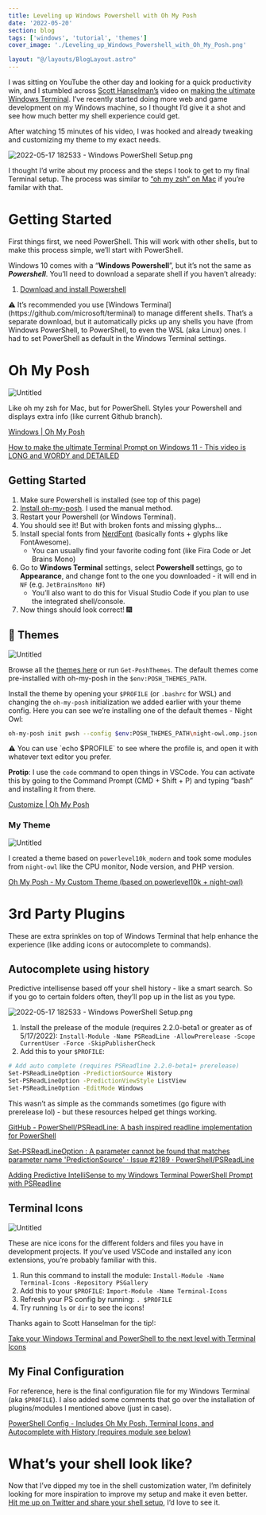 ```yaml
---
title: Leveling up Windows Powershell with Oh My Posh
date: '2022-05-20'
section: blog
tags: ['windows', 'tutorial', 'themes']
cover_image: './Leveling_up_Windows_Powershell_with_Oh_My_Posh.png'

layout: "@/layouts/BlogLayout.astro"
---
```


I was sitting on YouTube the other day and looking for a quick productivity win, and I stumbled across [Scott Hanselman’s](https://twitter.com/shanselman) video on [making the ultimate Windows Terminal](https://www.youtube.com/watch?v=VT2L1SXFq9U&t=2102s). I’ve recently started doing more web and game development on my Windows machine, so I thought I’d give it a shot and see how much better my shell experience could get.

After watching 15 minutes of his video, I was hooked and already tweaking and customizing my theme to my exact needs.

![2022-05-17 182533 - Windows PowerShell Setup.png](./2022-05-17_182533_-_Windows_PowerShell_Setup.png)

I thought I’d write about my process and the steps I took to get to my final Terminal setup. The process was similar to [“oh my zsh” on Mac](https://ohmyz.sh/) if you’re familar with that.

# Getting Started

First things first, we need PowerShell. This will work with other shells, but to make this process simple, we’ll start with PowerShell.

Windows 10 comes with a “**Windows Powershell**”, but it’s not the same as **_Powershell_**. You’ll need to download a separate shell if you haven’t already:

1. [Download and install Powershell](https://docs.microsoft.com/en-us/powershell/scripting/install/installing-powershell-on-windows?view=powershell-7.2#msi)

<aside>
⚠️ It’s recommended you use [Windows Terminal](https://github.com/microsoft/terminal) to manage different shells. That’s a separate download, but it automatically picks up any shells you have (from Windows PowerShell, to PowerShell, to even the WSL (aka Linux) ones. I had to set PowerShell as default in the Windows Terminal settings.

</aside>

# Oh My Posh

![Untitled](./Untitled.png)

Like oh my zsh for Mac, but for PowerShell. Styles your Powershell and displays extra info (like current Github branch).

[Windows | Oh My Posh](https://ohmyposh.dev/docs/installation/windows)

[How to make the ultimate Terminal Prompt on Windows 11 - This video is LONG and WORDY and DETAILED](https://www.youtube.com/watch?v=VT2L1SXFq9U&list=WL&index=19)

## Getting Started

1. Make sure Powershell is installed (see top of this page)
2. [Install oh-my-posh](https://ohmyposh.dev/docs/installation/windows). I used the manual method.
3. Restart your Powershell (or Windows Terminal).
4. You should see it! But with broken fonts and missing glyphs…
5. Install special fonts from [NerdFont](https://www.nerdfonts.com/) (basically fonts + glyphs like FontAwesome).
   - You can usually find your favorite coding font (like Fira Code or Jet Brains Mono)
6. Go to **Windows Terminal** settings, select **Powershell** settings, go to **Appearance**, and change font to the one you downloaded - it will end in `NF` (e.g. `JetBrainsMono NF`)
   - You’ll also want to do this for Visual Studio Code if you plan to use the integrated shell/console.
7. Now things should look correct! 🎆

## 🎨 Themes

![Untitled](./Untitled-1.png)

Browse all the [themes here](https://github.com/JanDeDobbeleer/oh-my-posh/tree/main/themes) or run `Get-PoshThemes`. The default themes come pre-installed with oh-my-posh in the `$env:POSH_THEMES_PATH`.

Install the theme by opening your `$PROFILE` (or `.bashrc` for WSL) and changing the `oh-my-posh` initialization we added earlier with your theme config. Here you can see we’re installing one of the default themes - Night Owl:

```bash
oh-my-posh init pwsh --config $env:POSH_THEMES_PATH\night-owl.omp.json | Invoke-Expression
```

<aside>
⚠️ You can use `echo $PROFILE` to see where the profile is, and open it with whatever text editor you prefer.

**Protip**: I use the `code` command to open things in VSCode. You can activate this by going to the Command Prompt (CMD + Shift + P) and typing “bash” and installing it from there.

</aside>

[Customize | Oh My Posh](https://ohmyposh.dev/docs/installation/customize)

### My Theme

![Untitled](./Untitled-2.png)

I created a theme based on `powerlevel10k_modern` and took some modules from `night-owl` like the CPU monitor, Node version, and PHP version.

[Oh My Posh - My Custom Theme (based on powerlevel10k + night-owl)](https://gist.github.com/whoisryosuke/3b34892672a2a28e14f54dda80348b86)

# 3rd Party Plugins

These are extra sprinkles on top of Windows Terminal that help enhance the experience (like adding icons or autocomplete to commands).

## Autocomplete using history

Predictive intellisense based off your shell history - like a smart search. So if you go to certain folders often, they’ll pop up in the list as you type.

![2022-05-17 182533 - Windows PowerShell Setup.png](./2022-05-17_182533_-_Windows_PowerShell_Setup-1.png)

1. Install the prelease of the module (requires 2.2.0-beta1 or greater as of 5/17/2022): `Install-Module -Name PSReadLine -AllowPrerelease -Scope CurrentUser -Force -SkipPublisherCheck`
2. Add this to your `$PROFILE`:

```bash
# Add auto complete (requires PSReadline 2.2.0-beta1+ prerelease)
Set-PSReadLineOption -PredictionSource History
Set-PSReadLineOption -PredictionViewStyle ListView
Set-PSReadLineOption -EditMode Windows
```

This wasn’t as simple as the commands sometimes (go figure with prerelease lol) - but these resources helped get things working.

[GitHub - PowerShell/PSReadLine: A bash inspired readline implementation for PowerShell](https://github.com/PowerShell/PSReadLine)

[Set-PSReadLineOption : A parameter cannot be found that matches parameter name 'PredictionSource' · Issue #2189 · PowerShell/PSReadLine](https://github.com/PowerShell/PSReadLine/issues/2189)

[Adding Predictive IntelliSense to my Windows Terminal PowerShell Prompt with PSReadline](https://www.hanselman.com/blog/adding-predictive-intellisense-to-my-windows-terminal-powershell-prompt-with-psreadline)

## Terminal Icons

![Untitled](./Untitled-3.png)

These are nice icons for the different folders and files you have in development projects. If you’ve used VSCode and installed any icon extensions, you’re probably familiar with this.

1. Run this command to install the module: `Install-Module -Name Terminal-Icons -Repository PSGallery`
2. Add this to your `$PROFILE`: `Import-Module -Name Terminal-Icons`
3. Refresh your PS config by running: `. $PROFILE`
4. Try running `ls` or `dir` to see the icons!

Thanks again to Scott Hanselman for the tip!:

[Take your Windows Terminal and PowerShell to the next level with Terminal Icons](https://www.hanselman.com/blog/take-your-windows-terminal-and-powershell-to-the-next-level-with-terminal-icons)

## My Final Configuration

For reference, here is the final configuration file for my Windows Terminal (aka `$PROFILE`). I also added some comments that go over the installation of plugins/modules I mentioned above (just in case).

[PowerShell Config - Includes Oh My Posh, Terminal Icons, and Autocomplete with History (requires module see below)](https://gist.github.com/whoisryosuke/ba9926dd66e825ab1c740101604bae77)

# What’s your shell look like?

Now that I’ve dipped my toe in the shell customization water, I’m definitely looking for more inspiration to improve my setup and make it even better. [Hit me up on Twitter and share your shell setup](https://twitter.com/whoisryosuke), I’d love to see it.
